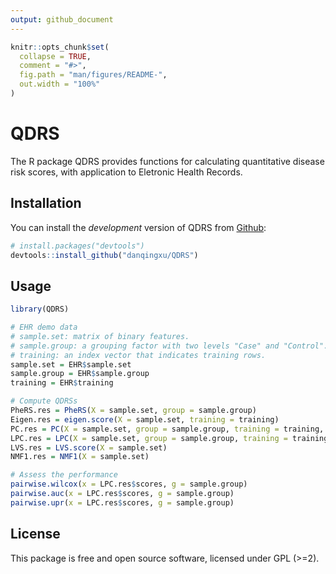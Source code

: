 ```yaml
---
output: github_document
---
```


<!-- README.md is generated from README.Rmd. Please edit that file -->

```r
knitr::opts_chunk$set(
  collapse = TRUE,
  comment = "#>",
  fig.path = "man/figures/README-",
  out.width = "100%"
)
```

# QDRS

<!-- badges: start -->
<!-- badges: end -->

The R package QDRS provides functions for calculating quantitative disease risk scores, with application to Eletronic Health Records.

## Installation

You can install the *development* version of QDRS from [Github](https://github.com/danqingxu/QDRS):

``` r
# install.packages("devtools")
devtools::install_github("danqingxu/QDRS")
```

## Usage

```r
library(QDRS)

# EHR demo data
# sample.set: matrix of binary features.
# sample.group: a grouping factor with two levels "Case" and "Control". 
# training: an index vector that indicates training rows.
sample.set = EHR$sample.set
sample.group = EHR$sample.group
training = EHR$training

# Compute QDRSs
PheRS.res = PheRS(X = sample.set, group = sample.group)
Eigen.res = eigen.score(X = sample.set, training = training)
PC.res = PC(X = sample.set, group = sample.group, training = training, pc.num = 1:2)
LPC.res = LPC(X = sample.set, group = sample.group, training = training)
LVS.res = LVS.score(X = sample.set)
NMF1.res = NMF1(X = sample.set)

# Assess the performance
pairwise.wilcox(x = LPC.res$scores, g = sample.group)
pairwise.auc(x = LPC.res$scores, g = sample.group)
pairwise.upr(x = LPC.res$scores, g = sample.group)
```

## License
This package is free and open source software, licensed under GPL (>=2).
